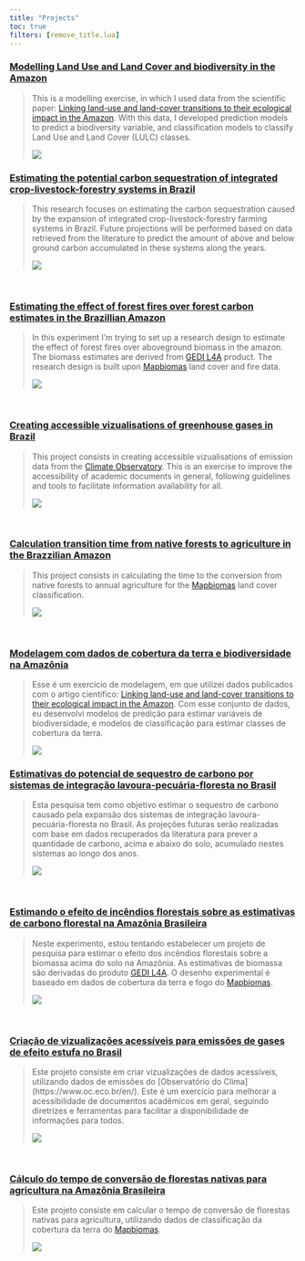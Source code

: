```yaml
---
title: "Projects"
toc: true
filters: [remove_title.lua]
---
```


::: {.content-visible when-profile="en"}

### [Modelling Land Use and Land Cover and biodiversity in the Amazon](/documents/lulc_eco.html)
>
> This is a modelling exercise, in which I used data from the scientific paper: [Linking land-use and land-cover transitions to their ecological impact in the Amazon](https://www.pnas.org/doi/full/10.1073/pnas.2202310119). With this data, I developed prediction models to predict a biodiversity variable, and classification models to classify Land Use and Land Cover (LULC) classes.
>
> ![](/images/birds.jpg)

### [Estimating the potential carbon sequestration of integrated crop-livestock-forestry systems in Brazil](/documents/iclf_brazil.html)
>
> This research focuses on estimating the carbon sequestration caused by the expansion of integrated crop-livestock-forestry farming systems in Brazil. Future projections will be performed based on data retrieved from the literature to predict the amount of above and below ground carbon accumulated in these systems along the years.
>
> ![](/images/ilpf.jpg)

<br>

### [Estimating the effect of forest fires over forest carbon estimates in the Brazillian Amazon](https://github.com/hugotseixas/effbe_gedi)
>
> In this experiment I'm trying to set up a research design to estimate the effect of forest fires over aboveground biomass in the amazon. The biomass estimates are derived from [GEDI L4A](https://daac.ornl.gov/cgi-bin/dsviewer.pl?ds_id=2056) product. The research design is built upon [Mapbiomas](https://mapbiomas.org/en?cama_set_language=en) land cover and fire data.
>
> ![](/images/amazon_fire.jpg)

<br>

### [Creating accessible vizualisations of greenhouse gases in Brazil](/documents/seeg_dataviz.html)
>
> This project consists in creating accessible vizualisations of emission data from the [Climate Observatory](https://www.oc.eco.br/en/). This is an exercise to improve the accessibility of academic documents in general, following guidelines and tools to facilitate information availability for all.
>
> ![](/images/ghg.jpg)

<br>

### [Calculation transition time from native forests to agriculture in the Brazzilian Amazon](https://github.com/hugotseixas/forest-agri-conversion)
>
> This project consists in calculating the time to the conversion from native forests to annual agriculture for the [Mapbiomas](https://mapbiomas.org/en?cama_set_language=en) land cover classification.
>
> ![](/images/forest_agri.jpg)

<br>

:::

::: {.content-visible when-profile="pt"}

### [Modelagem com dados de cobertura da terra e biodiversidade na Amazônia](/documents/lulc_eco.html)
>
> Esse é um exercício de modelagem, em que utilizei dados publicados com o artigo científico: [Linking land-use and land-cover transitions to their ecological impact in the Amazon](https://www.pnas.org/doi/full/10.1073/pnas.2202310119). Com esse conjunto de dados, eu desenvolvi modelos de predição para estimar variáveis de biodiversidade, e modelos de classificação para estimar classes de cobertura da terra.
>
> ![](/images/birds.jpg)

### [Estimativas do potencial de sequestro de carbono por sistemas de integração lavoura-pecuária-floresta no Brasil](/documents/iclf_brazil.html)
>
> Esta pesquisa tem como objetivo estimar o sequestro de carbono causado pela expansão dos sistemas de integração lavoura-pecuária-floresta no Brasil. As projeções futuras serão realizadas com base em dados recuperados da literatura para prever a quantidade de carbono, acima e abaixo do solo, acumulado nestes sistemas ao longo dos anos.
>
> ![](/images/ilpf.jpg)

<br>

### [Estimando o efeito de incêndios florestais sobre as estimativas de carbono florestal na Amazônia Brasileira](https://github.com/hugotseixas/effbe_gedi)
>
> Neste experimento, estou tentando estabelecer um projeto de pesquisa para estimar o efeito dos incêndios florestais sobre a biomassa acima do solo na Amazônia. As estimativas de biomassa são derivadas do produto [GEDI L4A](https://daac.ornl.gov/cgi-bin/dsviewer.pl?ds_id=2056). O desenho experimental é baseado em dados de cobertura da terra e fogo do [Mapbiomas](https://mapbiomas.org/en?cama_set_language=en).
>
> ![](/images/amazon_fire.jpg)

<br>

### [Criação de vizualizações acessíveis para emissões de gases de efeito estufa no Brasil](/documents/seeg_dataviz.html)
>
> Este projeto consiste em criar vizualizações de dados acessíveis, utilizando dados de emissões do [Observatório do Clima] (https://www.oc.eco.br/en/). Este é um exercício para melhorar a acessibilidade de documentos acadêmicos em geral, seguindo diretrizes e ferramentas para facilitar a disponibilidade de informações para todos.
>
> ![](/images/ghg.jpg)

<br>

### [Cálculo do tempo de conversão de florestas nativas para agricultura na Amazônia Brasileira](https://github.com/hugotseixas/forest-agri-conversion)
>
> Este projeto consiste em calcular o tempo de conversão de florestas nativas para agricultura, utilizando dados de classificação da cobertura da terra do [Mapbiomas](https://mapbiomas.org/en?cama_set_language=en).
>
> ![](/images/forest_agri.jpg)

<br>

:::
